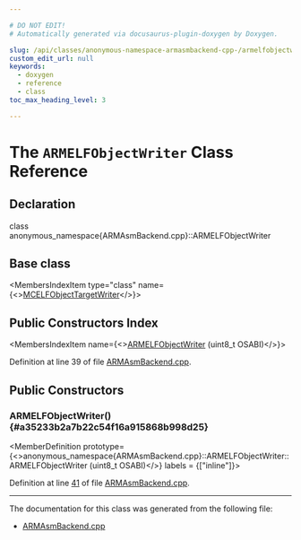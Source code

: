 ```yaml
---

# DO NOT EDIT!
# Automatically generated via docusaurus-plugin-doxygen by Doxygen.

slug: /api/classes/anonymous-namespace-armasmbackend-cpp-/armelfobjectwriter
custom_edit_url: null
keywords:
  - doxygen
  - reference
  - class
toc_max_heading_level: 3

---
```





# The `ARMELFObjectWriter` Class Reference

<DoxygenPage pluginConfig={pluginConfig}>



## Declaration

<CodeBlock>class anonymous_namespace{ARMAsmBackend.cpp}::ARMELFObjectWriter</CodeBlock>

## Base class

<MembersIndex>

<MembersIndexItem
  type="class"
  name={<><a href="/docs/api/classes/llvm/mcelfobjecttargetwriter">MCELFObjectTargetWriter</a></>}>
</MembersIndexItem>

</MembersIndex>

## Public Constructors Index

<MembersIndex>

<MembersIndexItem
  name={<><a href="#a35233b2a7b22c54f16a915868b998d25">ARMELFObjectWriter</a> (uint8&#95;t OSABI)</>}>
</MembersIndexItem>

</MembersIndex>


Definition at line 39 of file <a href="/docs/api/files/lib/lib/target/lib/target/arm/lib/target/arm/mctargetdesc/armasmbackend-cpp">ARMAsmBackend.cpp</a>.

<SectionDefinition>

## Public Constructors

### ARMELFObjectWriter() {#a35233b2a7b22c54f16a915868b998d25}

<MemberDefinition
  prototype={<>anonymous&#95;namespace&#123;ARMAsmBackend.cpp&#125;::ARMELFObjectWriter::ARMELFObjectWriter (uint8&#95;t OSABI)</>}
  labels = {["inline"]}>

Definition at line <a href="/docs/api/files/lib/lib/target/lib/target/arm/lib/target/arm/mctargetdesc/armasmbackend-cpp/#l00041">41</a> of file <a href="/docs/api/files/lib/lib/target/lib/target/arm/lib/target/arm/mctargetdesc/armasmbackend-cpp">ARMAsmBackend.cpp</a>.
</MemberDefinition>

</SectionDefinition>

<hr/>

The documentation for this class was generated from the following file:

<ul>
<li><a href="/docs/api/files/lib/lib/target/lib/target/arm/lib/target/arm/mctargetdesc/armasmbackend-cpp">ARMAsmBackend.cpp</a></li>
</ul>

</DoxygenPage>
